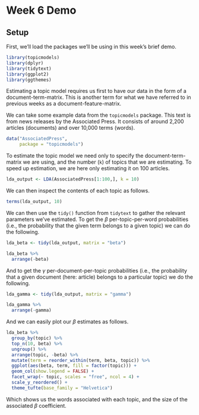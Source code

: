 # Week 6 Demo

## Setup
First, we'll load the packages we'll be using in this week's brief demo. 

```r
library(topicmodels)
library(dplyr)
library(tidytext)
library(ggplot2)
library(ggthemes)
```

Estimating a topic model requires us first to have our data in the form of a document-term-matrix. This is another term for what we have referred to in previous weeks as a document-feature-matrix.

We can take some example data from the `topicmodels` package. This text is from news releases by the Associated Press. It consists of around 2,200 articles (documents) and over 10,000 terms (words).

```r

data("AssociatedPress", 
     package = "topicmodels")

```

To estimate the topic model we need only to specify the document-term-matrix we are using, and the number (`k`) of topics that we are estimating. To speed up estimation, we are here only estimating it on 100 articles.

```r

lda_output <- LDA(AssociatedPress[1:100,], k = 10)

```

We can then inspect the contents of each topic as follows.

```r
terms(lda_output, 10)
```

We can then use the `tidy()` function from `tidytext` to gather the relevant parameters we've estimated. To get the $\beta$ per-topic-per-word probabilities (i.e., the probability that the given term belongs to a given topic) we can do the following.

```r

lda_beta <- tidy(lda_output, matrix = "beta")

lda_beta %>%
  arrange(-beta)

```

And to get the $\gamma$ per-document-per-topic probabilities (i.e., the probability that a given document (here: article) belongs to a particular topic) we do the following.


```r

lda_gamma <- tidy(lda_output, matrix = "gamma")

lda_gamma %>%
  arrange(-gamma)


```

And we can easily plot our $\beta$ estimates as follows.

```r

lda_beta %>%
  group_by(topic) %>%
  top_n(10, beta) %>%
  ungroup() %>%
  arrange(topic, -beta) %>%
  mutate(term = reorder_within(term, beta, topic)) %>%
  ggplot(aes(beta, term, fill = factor(topic))) +
  geom_col(show.legend = FALSE) +
  facet_wrap(~ topic, scales = "free", ncol = 4) +
  scale_y_reordered() +
  theme_tufte(base_family = "Helvetica")

```

Which shows us the words associated with each topic, and the size of the associated $\beta$ coefficient. 